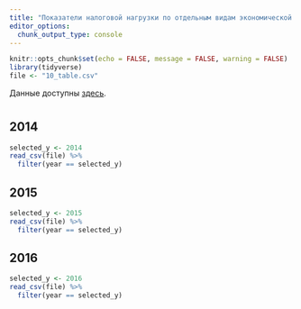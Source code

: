 ```yaml
---
title: "Показатели налоговой нагрузки по отдельным видам экономической деятельности"
editor_options: 
  chunk_output_type: console
---
```


```r
knitr::opts_chunk$set(echo = FALSE, message = FALSE, warning = FALSE)
library(tidyverse)
file <- "10_table.csv"
```

Данные доступны [здесь](`r paste0("https://raw.githubusercontent.com/agricolamz/2018_clearspending_hackathon_63/master/", file)`).

# {.tabset .tabset-fade .tabset-pills}
## 2014
```r
selected_y <- 2014
read_csv(file) %>% 
  filter(year == selected_y)
```

## 2015
```r
selected_y <- 2015
read_csv(file) %>% 
  filter(year == selected_y)
```

## 2016
```r
selected_y <- 2016
read_csv(file) %>% 
  filter(year == selected_y)
```
